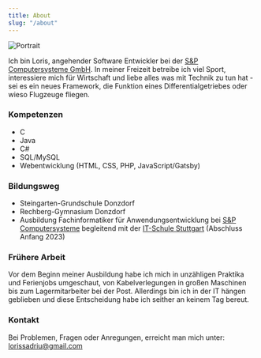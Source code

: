 ```yaml
---
title: About
slug: "/about"
---
```


![Portrait](./portrait-angepasst.jpg)

Ich bin Loris, angehender Software Entwickler bei der [S&P Computersysteme GmbH](https://www.sup-logistik.de/). In meiner Freizeit betreibe ich viel Sport, interessiere mich für Wirtschaft und liebe alles was mit Technik zu tun hat - sei es ein neues Framework, die Funktion eines Differentialgetriebes oder wieso Flugzeuge fliegen.


### Kompetenzen

* C 
* Java
* C#
* SQL/MySQL
* Webentwicklung (HTML, CSS, PHP, JavaScript/Gatsby)

### Bildungsweg 

* Steingarten-Grundschule Donzdorf
* Rechberg-Gymnasium Donzdorf
* Ausbildung Fachinformatiker für Anwendungsentwicklung bei [S&P Computersysteme](https://www.sup-logistik.de/) begleitend mit der [IT-Schule Stuttgart](https://www.its-stuttgart.de/) (Abschluss Anfang 2023)

### Frühere Arbeit 

Vor dem Beginn meiner Ausbildung habe ich mich in unzähligen Praktika und Ferienjobs umgeschaut, von Kabelverlegungen in großen Maschinen bis zum Lagermitarbeiter bei der Post.
Allerdings bin ich in der IT hängen geblieben und diese Entscheidung habe ich seither an keinem Tag bereut.


### Kontakt

Bei Problemen, Fragen oder Anregungen, erreicht man mich unter: lorissadriu@gmail.com


